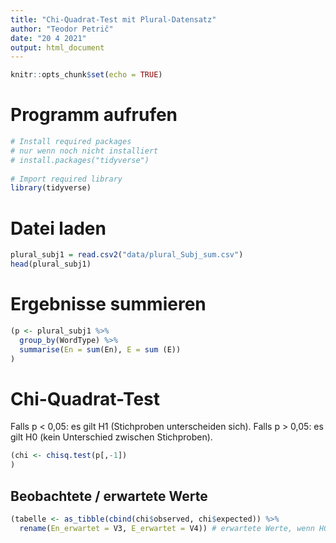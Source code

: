 ```yaml
---
title: "Chi-Quadrat-Test mit Plural-Datensatz"
author: "Teodor Petrič"
date: "20 4 2021"
output: html_document
---
```


```r
knitr::opts_chunk$set(echo = TRUE)
```

# Programm aufrufen

```r
# Install required packages
# nur wenn noch nicht installiert
# install.packages("tidyverse")
 
# Import required library
library(tidyverse)

```

# Datei laden

```r
plural_subj1 = read.csv2("data/plural_Subj_sum.csv")
head(plural_subj1)

```

# Ergebnisse summieren

```r
(p <- plural_subj1 %>% 
  group_by(WordType) %>% 
  summarise(En = sum(En), E = sum (E))
)

```

# Chi-Quadrat-Test
Falls p < 0,05: es gilt H1 (Stichproben unterscheiden sich).
Falls p > 0,05: es gilt H0 (kein Unterschied zwischen Stichproben).

```r
(chi <- chisq.test(p[,-1])
)

```

## Beobachtete / erwartete Werte

```r
(tabelle <- as_tibble(cbind(chi$observed, chi$expected)) %>% 
  rename(En_erwartet = V3, E_erwartet = V4)) # erwartete Werte, wenn H0 richtig ist

```


